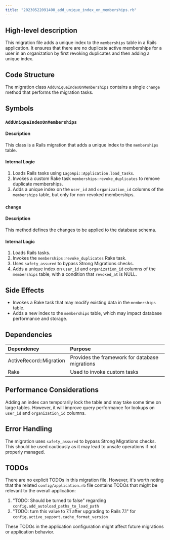 ```yaml
---
title: "20230522091400_add_unique_index_on_memberships.rb"
---
```


## High-level description
This migration file adds a unique index to the `memberships` table in a Rails application. It ensures that there are no duplicate active memberships for a user in an organization by first revoking duplicates and then adding a unique index.

## Code Structure
The migration class `AddUniqueIndexOnMemberships` contains a single `change` method that performs the migration tasks.

## Symbols

### `AddUniqueIndexOnMemberships`
#### Description
This class is a Rails migration that adds a unique index to the `memberships` table.

#### Internal Logic
1. Loads Rails tasks using `LagoApi::Application.load_tasks`.
2. Invokes a custom Rake task `memberships:revoke_duplicates` to remove duplicate memberships.
3. Adds a unique index on the `user_id` and `organization_id` columns of the `memberships` table, but only for non-revoked memberships.

### `change`
#### Description
This method defines the changes to be applied to the database schema.

#### Internal Logic
1. Loads Rails tasks.
2. Invokes the `memberships:revoke_duplicates` Rake task.
3. Uses `safety_assured` to bypass Strong Migrations checks.
4. Adds a unique index on `user_id` and `organization_id` columns of the `memberships` table, with a condition that `revoked_at` is NULL.

## Side Effects
- Invokes a Rake task that may modify existing data in the `memberships` table.
- Adds a new index to the `memberships` table, which may impact database performance and storage.

## Dependencies
| Dependency | Purpose |
|:-----------|:--------|
| ActiveRecord::Migration | Provides the framework for database migrations |
| Rake | Used to invoke custom tasks |

## Performance Considerations
Adding an index can temporarily lock the table and may take some time on large tables. However, it will improve query performance for lookups on `user_id` and `organization_id` columns.

## Error Handling
The migration uses `safety_assured` to bypass Strong Migrations checks. This should be used cautiously as it may lead to unsafe operations if not properly managed.

## TODOs
There are no explicit TODOs in this migration file. However, it's worth noting that the related `config/application.rb` file contains TODOs that might be relevant to the overall application:

1. "TODO: Should be turned to false" regarding `config.add_autoload_paths_to_load_path`
2. "TODO: turn this value to 7.1 after upgrading to Rails 7.1" for `config.active_support.cache_format_version`

These TODOs in the application configuration might affect future migrations or application behavior.